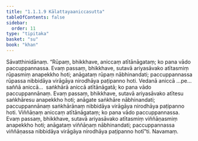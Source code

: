 ```yaml
---
title: "1.1.1.9 Kālattayaaniccasutta"
tableOfContents: false
sidebar:
  order: 11
type: "tipitaka"
basket: "su"
book: "khan"
---
```



<DynamicBreadcrumb />

<Division number="9" book="khan">

<Paragraph number="89" book="khan">
Sāvatthinidānaṃ. “Rūpaṃ, bhikkhave, aniccaṃ atītānāgataṃ; ko pana vādo paccuppannassa. Evaṃ passaṃ, bhikkhave, sutavā ariyasāvako atītasmiṃ rūpasmiṃ anapekkho hoti; anāgataṃ rūpaṃ nābhinandati; paccuppannassa rūpassa nibbidāya virāgāya nirodhāya paṭipanno hoti. Vedanā aniccā …pe…  saññā aniccā…  saṅkhārā aniccā atītānāgatā; ko pana vādo paccuppannānaṃ. Evaṃ passaṃ, bhikkhave, sutavā ariyasāvako atītesu saṅkhāresu anapekkho hoti; anāgate saṅkhāre nābhinandati; paccuppannānaṃ saṅkhārānaṃ nibbidāya virāgāya nirodhāya paṭipanno hoti. Viññāṇaṃ aniccaṃ atītānāgataṃ; ko pana vādo paccuppannassa. Evaṃ passaṃ, bhikkhave, sutavā ariyasāvako atītasmiṃ viññāṇasmiṃ anapekkho hoti; anāgataṃ viññāṇaṃ nābhinandati; paccuppannassa viññāṇassa nibbidāya virāgāya nirodhāya paṭipanno hotī”ti.

</Paragraph>
</Division>

<Paragraph number="90" type="center" book="khan">
Navamaṃ.
</Paragraph>